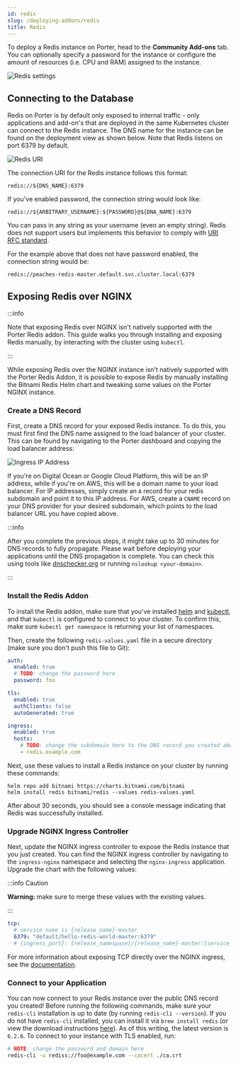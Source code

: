 ```yaml
---
id: redis
slug: /deploying-addons/redis
title: Redis
---
```


To deploy a Redis instance on Porter, head to the **Community Add-ons** tab. You can optionally specify a password for the instance or configure the amount of resources (i.e. CPU and RAM) assigned to the instance.

![Redis settings](https://files.readme.io/3274ddb-Screen_Shot_2021-03-19_at_12.26.26_PM.png "Screen Shot 2021-03-19 at 12.26.26 PM.png")

## Connecting to the Database

Redis on Porter is by default only exposed to internal traffic - only applications and add-on's that are deployed in the same Kubernetes cluster can connect to the Redis instance. The DNS name for the instance can be found on the deployment view as shown below. Note that Redis listens on port 6379 by default.

![Redis URI](https://files.readme.io/d0d7317-Screen_Shot_2021-03-19_at_12.27.42_PM.png "Screen Shot 2021-03-19 at 12.27.42 PM.png")

The connection URI for the Redis instance follows this format:

```
redis://${DNS_NAME}:6379
```

If you've enabled password, the connection string would look like:

```
redis://${ARBITRARY_USERNAME}:${PASSWORD}@${DNA_NAME}:6379
```

You can pass in any string as your username (even an empty string). Redis does not support users but implements this behavior to comply with [URI RFC standard](https://tools.ietf.org/html/rfc3986).

For the example above that does not have password enabled, the connection string would be:

```
redis://peaches-redis-master.default.svc.cluster.local:6379
```

## Exposing Redis over NGINX

:::info

Note that exposing Redis over NGINX isn't natively supported with the Porter Redis addon. This guide walks you through installing and exposing Redis manually, by interacting with the cluster using `kubectl`.

:::

While exposing Redis over the NGINX instance isn't natively supported with the Porter Redis Addon, it is possible to expose Redis by manually installing the Bitnami Redis Helm chart and tweaking some values on the Porter NGINX instance.

### Create a DNS Record

First, create a DNS record for your exposed Redis instance. To do this, you must first find the DNS name assigned to the load balancer of your cluster. This can be found by navigating to the Porter dashboard and copying the load balancer address:

![Ingress IP Address](https://files.readme.io/8d36f12-ingressip.png "Ingress IP Address")

If you're on Digital Ocean or Google Cloud Platform, this will be an IP address, while if you're on AWS, this will be a domain name to your load balancer. For IP addresses, simply create an `A` record for your redis subdomain and point it to this IP address. For AWS, create a `CNAME` record on your DNS provider for your desired subdomain, which points to the load balancer URL you have copied above.

:::info

After you complete the previous steps, it might take up to 30 minutes for DNS records to fully propagate. Please wait before deploying your applications until the DNS propagation is complete. You can check this using tools like [dnschecker.org](https://dnschecker.org) or running `nslookup <your-domain>`.

:::

### Install the Redis Addon

To install the Redis addon, make sure that you've installed [helm](https://helm.sh/docs/intro/install/) and [kubectl](https://kubernetes.io/docs/tasks/tools/), and that `kubectl` is configured to connect to your cluster. To confirm this, make sure `kubectl get namespace` is returning your list of namespaces.

Then, create the following `redis-values.yaml` file in a secure directory (make sure you don't push this file to Git):

```yaml
auth:
  enabled: true
  # TODO: change the password here
  password: foo

tls:
  enabled: true
  authClients: false
  autoGenerated: true

ingress:
  enabled: true
  hosts:
    # TODO: change the subdomain here to the DNS record you created above
    - redis.example.com
```

Next, use these values to install a Redis instance on your cluster by running these commands:

```
helm repo add bitnami https://charts.bitnami.com/bitnami
helm install redis bitnami/redis --values redis-values.yaml
```

After about 30 seconds, you should see a console message indicating that Redis was successfully installed.

### Upgrade NGINX Ingress Controller

Next, update the NGINX ingress controller to expose the Redis instance that you just created. You can find the NGINX ingress controller by navigating to the `ingress-nginx` namespace and selecting the `nginx-ingress` application. Upgrade the chart with the following values:

:::info Caution

**Warning:** make sure to merge these values with the existing values.

:::

```yaml
tcp:
  # service name is {release_name}-master
  6379: "default/hello-redis-world-master:6379"
  # {ingress_port}: {release_namespace}/{release_name}-master:{service_port}
```

For more information about exposing TCP directly over the NGINX ingress, see the [documentation](https://kubernetes.github.io/ingress-nginx/user-guide/exposing-tcp-udp-services/).

### Connect to your Application

You can now connect to your Redis instance over the public DNS record you created! Before running the following commands, make sure your `redis-cli` installation is up to date (by running `redis-cli --version`). If you do not have `redis-cli` installed, you can install it via `brew install redis` (or view the download instructions [here](https://redis.io/download)). As of this writing, the latest version is `6.2.6`. To connect to your instance with TLS enabled, run:

```bash
# NOTE: change the password and domain here
redis-cli -u rediss://foo@example.com --cacert ./ca.crt
```

